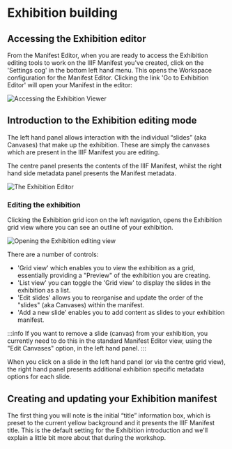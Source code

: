 # Exhibition building

## Accessing the Exhibition editor

From the Manifest Editor, when you are ready to access the Exhibition editing tools to work on the IIIF Manifest you've created, click on the 'Settings cog' in the bottom left hand menu. This opens the Workspace configuration for the Manifest Editor. Clicking the link 'Go to Exhibition Editor' will open your Manifest in the editor:

![Accessing the Exhibition Viewer](https://digirati-workshops.pages.dev/accessing-exhibition-editor.png)

## Introduction to the Exhibition editing mode

The left hand panel allows interaction with the individual “slides” (aka Canvases) that make up the exhibition. These are simply the canvases which are present in the IIIF Manifest you are editing. 

The centre panel presents the contents of the IIIF Manifest, whilst the right hand side metadata panel presents the Manifest metadata.

![The Exhibition Editor](https://digirati-workshops.pages.dev/exhibition-editing-canvas-controls-step0.PNG)

### Editing the exhibition

Clicking the Exhibition grid icon on the left navigation, opens the Exhibition grid view where you can see an outline of your exhibition.

![Opening the Exhibition editing view](https://digirati-workshops.pages.dev/exhibition-editing-canvas-controls-step1.PNG)

There are a number of controls:

- 'Grid view' which enables you to view the exhibition as a grid, essentially providing a "Preview" of the exhibition you are creating. 
- 'List view' you can toggle the 'Grid view' to display the slides in the exhibition as a list.
- 'Edit slides' allows you to reorganise and update the order of the "slides" (aka Canvases) within the manifest.
- 'Add a new slide' enables you to add content as slides to your exhibition manifest.

:::info
If you want to remove a slide (canvas) from your exhibition, you currently need to do this in the standard Manifest Editor view, using the "Edit Canvases" option, in the left hand panel.
:::

When you click on a slide in the left hand panel (or via the centre grid view), the right hand panel presents additional exhibition specific metadata options for each slide.

## Creating and updating your Exhibition manifest

The first thing you will note is the initial “title” information box, which is preset to the current yellow background and it presents the IIIF Manifest title. This is the default setting for the Exhibition introduction and we'll explain a little bit more about that during the workshop.







